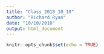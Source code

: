 ```yaml
---
title: "Class_2018_10_10"
author: "Richard Ryan"
date: "10/10/2018"
output: html_document
---
```


```r
knitr::opts_chunk$set(echo = TRUE)
```


